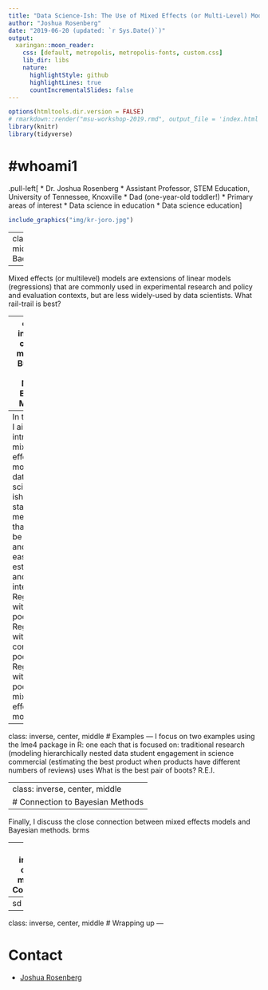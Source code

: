 ```yaml
---
title: "Data Science-Ish: The Use of Mixed Effects (or Multi-Level) Models for Analyzing Complex Data Sources"
author: "Joshua Rosenberg"
date: "2019-06-20 (updated: `r Sys.Date()`)"
output:
  xaringan::moon_reader:
    css: [default, metropolis, metropolis-fonts, custom.css]
    lib_dir: libs
    nature:
      highlightStyle: github
      highlightLines: true
      countIncrementalSlides: false
---
```


```r
options(htmltools.dir.version = FALSE)
# rmarkdown::render("msu-workshop-2019.rmd", output_file = 'index.html')
library(knitr)
library(tidyverse)
```

# #whoami1

.pull-left[
* Dr. Joshua Rosenberg
* Assistant Professor, STEM Education, University of Tennessee, Knoxville
* Dad (one-year-old toddler!)
* Primary areas of interest
  * Data science in education
  * Data science education
]

```r
include_graphics("img/kr-joro.jpg")
```

---
class: inverse, center, middle
# Background/Motivation

---

Mixed effects (or multilevel) models are extensions of linear models (regressions) that are commonly used in experimental research and policy and evaluation contexts, but are less widely-used by data scientists.
What rail-trail is best?

---
class: inverse, center, middle
# Building up to Mixed Effects Models
---
In this talk, I aim to introduce mixed effects model as a data science-ish statistical method that can be useful and is easy to estimate and interpret.
Regression with no pooling
Regression with complete pooling
Regression with partial pooling: mixed effects model

---
class: inverse, center, middle
# Examples
---
I focus on two examples using the lme4 package in R: one each that is focused on:
traditional research (modeling hierarchically nested data
student engagement in science
commercial (estimating the best product when products have different numbers of reviews) uses
What is the best pair of boots? R.E.I.

---
class: inverse, center, middle
# Connection to Bayesian Methods
---

Finally, I discuss the close connection between mixed effects models and Bayesian methods.
brms

---
class: inverse, center, middle
# Conclusion
---
sd

---

class: inverse, center, middle
# Wrapping up
---

# Contact
- [Joshua Rosenberg](mailto:jmrosenberg@utk.edu)
